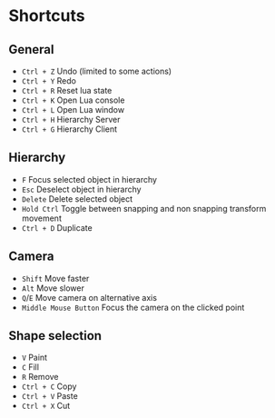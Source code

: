 # Shortcuts

## General

* `Ctrl + Z` Undo (limited to some actions)
* `Ctrl + Y` Redo
* `Ctrl + R` Reset lua state
* `Ctrl + K` Open Lua console
* `Ctrl + L` Open Lua window
* `Ctrl + H` Hierarchy Server
* `Ctrl + G` Hierarchy Client 

## Hierarchy

* `F` Focus selected object in hierarchy
* `Esc` Deselect object in hierarchy
* `Delete` Delete selected object
* `Hold Ctrl` Toggle between snapping and non snapping transform movement 
* `Ctrl + D` Duplicate

## Camera

* `Shift` Move faster
* `Alt` Move slower
* `Q`/`E` Move camera on alternative axis
* `Middle Mouse Button` Focus the camera on the clicked point

## Shape selection

* `V` Paint
* `C` Fill
* `R` Remove
* `Ctrl + C` Copy
* `Ctrl + V` Paste
* `Ctrl + X` Cut

